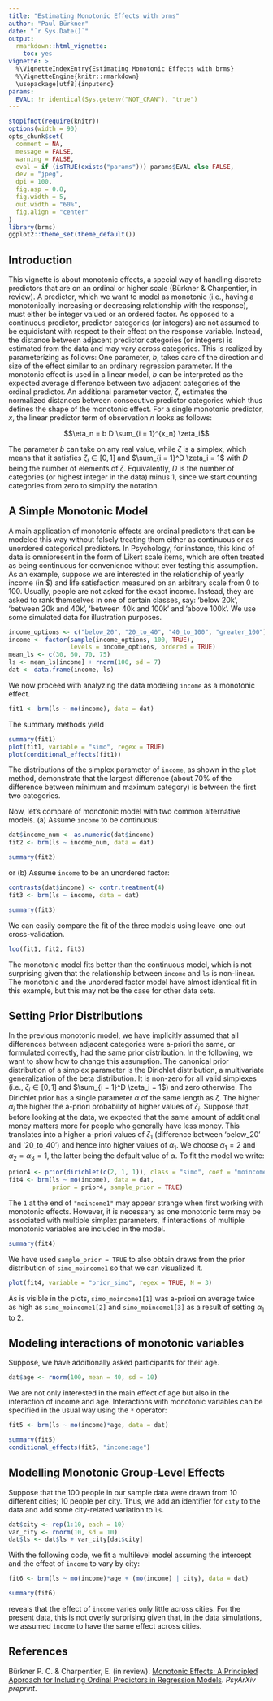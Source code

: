 ```yaml
---
title: "Estimating Monotonic Effects with brms"
author: "Paul Bürkner"
date: "`r Sys.Date()`"
output:
  rmarkdown::html_vignette:
    toc: yes
vignette: >
  %\VignetteIndexEntry{Estimating Monotonic Effects with brms}
  %\VignetteEngine{knitr::rmarkdown}
  \usepackage[utf8]{inputenc}
params:
  EVAL: !r identical(Sys.getenv("NOT_CRAN"), "true")
---
```


```r
stopifnot(require(knitr))
options(width = 90)
opts_chunk$set(
  comment = NA,
  message = FALSE,
  warning = FALSE,
  eval = if (isTRUE(exists("params"))) params$EVAL else FALSE,
  dev = "jpeg",
  dpi = 100,
  fig.asp = 0.8,
  fig.width = 5,
  out.width = "60%",
  fig.align = "center"
)
library(brms)
ggplot2::theme_set(theme_default())
```

## Introduction

This vignette is about monotonic effects, a special way of handling discrete
predictors that are on an ordinal or higher scale (Bürkner & Charpentier, in
review). A predictor, which we want to model as monotonic (i.e., having a
monotonically increasing or decreasing relationship with the response), must
either be integer valued or an ordered factor. As opposed to a continuous
predictor, predictor categories (or integers) are not assumed to be equidistant
with respect to their effect on the response variable. Instead, the distance
between adjacent predictor categories (or integers) is estimated from the data
and may vary across categories. This is realized by parameterizing as follows:
One parameter, $b$, takes care of the direction and size of the effect similar
to an ordinary regression parameter. If the monotonic effect is used in a linear
model, $b$ can be interpreted as the expected average difference between two
adjacent categories of the ordinal predictor. An additional parameter vector,
$\zeta$, estimates the normalized distances between consecutive predictor
categories which thus defines the shape of the monotonic effect. For a single
monotonic predictor, $x$, the linear predictor term of observation $n$ looks as
follows:

$$\eta_n = b D \sum_{i = 1}^{x_n} \zeta_i$$

The parameter $b$ can take on any real value, while $\zeta$ is a simplex, which
means that it satisfies $\zeta_i \in [0,1]$ and $\sum_{i = 1}^D \zeta_i = 1$
with $D$ being the number of elements of $\zeta$. Equivalently, $D$ is the
number of categories (or highest integer in the data) minus 1, since we start
counting categories from zero to simplify the notation.

## A Simple Monotonic Model

A main application of monotonic effects are ordinal predictors that can be
modeled this way without falsely treating them either as continuous or as
unordered categorical predictors. In Psychology, for instance, this kind of data
is omnipresent in the form of Likert scale items, which are often treated as
being continuous for convenience without ever testing this assumption. As an
example, suppose we are interested in the relationship of yearly income (in $)
and life satisfaction measured on an arbitrary scale from 0 to 100. Usually,
people are not asked for the exact income. Instead, they are asked to rank
themselves in one of certain classes, say: 'below 20k', 'between 20k and 40k',
'between 40k and 100k' and 'above 100k'. We use some simulated data for
illustration purposes.

```r
income_options <- c("below_20", "20_to_40", "40_to_100", "greater_100")
income <- factor(sample(income_options, 100, TRUE),
                 levels = income_options, ordered = TRUE)
mean_ls <- c(30, 60, 70, 75)
ls <- mean_ls[income] + rnorm(100, sd = 7)
dat <- data.frame(income, ls)
```

We now proceed with analyzing the data modeling `income` as a monotonic effect.

```r
fit1 <- brm(ls ~ mo(income), data = dat)
```

The summary methods yield

```r
summary(fit1)
plot(fit1, variable = "simo", regex = TRUE)
plot(conditional_effects(fit1))
```

The distributions of the simplex parameter of `income`, as shown in the `plot`
method, demonstrate that the largest difference (about 70% of the difference
between minimum and maximum category) is between the first two categories.

Now, let's compare of monotonic model with two common alternative models. (a)
Assume `income` to be continuous:

```r
dat$income_num <- as.numeric(dat$income)
fit2 <- brm(ls ~ income_num, data = dat)
```

```r
summary(fit2)
```

or (b) Assume `income` to be an unordered factor:

```r
contrasts(dat$income) <- contr.treatment(4)
fit3 <- brm(ls ~ income, data = dat)
```

```r
summary(fit3)
```

We can easily compare the fit of the three models using leave-one-out
cross-validation.

```r
loo(fit1, fit2, fit3)
```

The monotonic model fits better than the continuous model, which is not
surprising given that the relationship between `income` and `ls` is non-linear.
The monotonic and the unordered factor model have almost identical fit in this
example, but this may not be the case for other data sets.

## Setting Prior Distributions

In the previous monotonic model, we have implicitly assumed that all differences
between adjacent categories were a-priori the same, or formulated correctly, had
the same prior distribution. In the following, we want to show how to change
this assumption. The canonical prior distribution of a simplex parameter is the
Dirichlet distribution, a multivariate generalization of the beta distribution.
It is non-zero for all valid simplexes (i.e., $\zeta_i \in [0,1]$ and $\sum_{i =
1}^D \zeta_i = 1$) and zero otherwise. The Dirichlet prior has a single
parameter $\alpha$ of the same length as $\zeta$. The higher $\alpha_i$ the
higher the a-priori probability of higher values of $\zeta_i$. Suppose that,
before looking at the data, we expected that the same amount of additional money
matters more for people who generally have less money. This translates into a
higher a-priori values of $\zeta_1$ (difference between 'below_20' and
'20_to_40') and hence into higher values of $\alpha_1$. We choose $\alpha_1 = 2$
and $\alpha_2 = \alpha_3 = 1$, the latter being the default value of $\alpha$.
To fit the model we write:

```r
prior4 <- prior(dirichlet(c(2, 1, 1)), class = "simo", coef = "moincome1")
fit4 <- brm(ls ~ mo(income), data = dat,
            prior = prior4, sample_prior = TRUE)
```

The `1` at the end of `"moincome1"` may appear strange when first working with
monotonic effects. However, it is necessary as one monotonic term may be
associated with multiple simplex parameters, if interactions of multiple
monotonic variables are included in the model.

```r
summary(fit4)
```

We have used `sample_prior = TRUE` to also obtain draws from the prior
distribution of `simo_moincome1` so that we can visualized it.

```r
plot(fit4, variable = "prior_simo", regex = TRUE, N = 3)
```

As is visible in the plots, `simo_moincome1[1]` was a-priori on average twice as
high as `simo_moincome1[2]` and `simo_moincome1[3]` as a result of setting
$\alpha_1$ to 2.

## Modeling interactions of monotonic variables

Suppose, we have additionally asked participants for their age.

```r
dat$age <- rnorm(100, mean = 40, sd = 10)
```

We are not only interested in the main effect of age but also in the interaction
of income and age. Interactions with monotonic variables can be specified in the
usual way using the `*` operator:

```r
fit5 <- brm(ls ~ mo(income)*age, data = dat)
```

```r
summary(fit5)
conditional_effects(fit5, "income:age")
```

## Modelling Monotonic Group-Level Effects

Suppose that the 100 people in our sample data were drawn from 10 different
cities; 10 people per city. Thus, we add an identifier for `city` to the data
and add some city-related variation to `ls`.

```r
dat$city <- rep(1:10, each = 10)
var_city <- rnorm(10, sd = 10)
dat$ls <- dat$ls + var_city[dat$city]
```

With the following code, we fit a multilevel model assuming the intercept and
the effect of `income` to vary by city:

```r
fit6 <- brm(ls ~ mo(income)*age + (mo(income) | city), data = dat)
```

```r
summary(fit6)
```

reveals that the effect of `income` varies only little across cities. For the
present data, this is not overly surprising given that, in the data simulations,
we assumed `income` to have the same effect across cities.

## References

Bürkner P. C. & Charpentier, E. (in review). [Monotonic Effects: A Principled
Approach for Including Ordinal Predictors in Regression Models](https://osf.io/preprints/psyarxiv/9qkhj/). *PsyArXiv preprint*.
